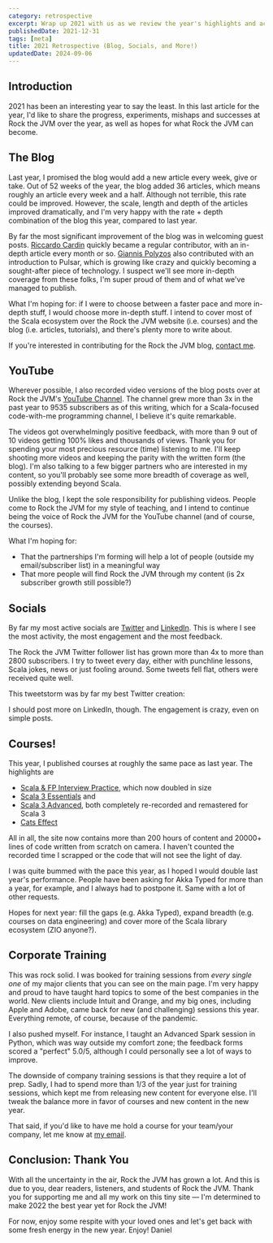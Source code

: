 ```yaml
---
category: retrospective
excerpt: Wrap up 2021 with us as we review the year's highlights and achievements at Rock the JVM
publishedDate: 2021-12-31
tags: [meta]
title: 2021 Retrospective (Blog, Socials, and More!)
updatedDate: 2024-09-06
---
```



## Introduction

2021 has been an interesting year to say the least. In this last article for the year, I'd like to share the progress, experiments, mishaps and successes at Rock the JVM over the year, as well as hopes for what Rock the JVM can become.

## The Blog

Last year, I promised the blog would add a new article every week, give or take. Out of 52 weeks of the year, the blog added 36 articles, which means roughly an article every week and a half. Although not terrible, this rate could be improved. However, the scale, length and depth of the articles improved dramatically, and I'm very happy with the rate + depth combination of the blog this year, compared to last year.

By far the most significant improvement of the blog was in welcoming guest posts. [Riccardo Cardin](/authors/riccardo-cardin) quickly became a regular contributor, with an in-depth article every month or so. [Giannis Polyzos](https://github.com/polyzos) also contributed with an introduction to Pulsar, which is growing like crazy and quickly becoming a sought-after piece of technology. I suspect we'll see more in-depth coverage from these folks, I'm super proud of them and of what we've managed to publish.

What I'm hoping for: if I were to choose between a faster pace and more in-depth stuff, I would choose more in-depth stuff. I intend to cover most of the Scala ecosystem over the Rock the JVM website (i.e. courses) and the blog (i.e. articles, tutorials), and there's plenty more to write about.

If you're interested in contributing for the Rock the JVM blog, <a href={site.socials.email.url} target="_blank" rel="noreferrer">contact me</a>.

## YouTube

Wherever possible, I also recorded video versions of the blog posts over at Rock the JVM's <a href={site.socials.youtube.url} target="_blank" rel="noreferrer">YouTube Channel</a>. The channel grew more than 3x in the past year to 9535 subscribers as of this writing, which for a Scala-focused code-with-me programming channel, I believe it's quite remarkable.

The videos got overwhelmingly positive feedback, with more than 9 out of 10 videos getting 100% likes and thousands of views. Thank you for spending your most precious resource (time) listening to me. I'll keep shooting more videos and keeping the parity with the written form (the blog). I'm also talking to a few bigger partners who are interested in my content, so you'll probably see some more breadth of coverage as well, possibly extending beyond Scala.

Unlike the blog, I kept the sole responsibility for publishing videos. People come to Rock the JVM for my style of teaching, and I intend to continue being the voice of Rock the JVM for the YouTube channel (and of course, the courses).

What I'm hoping for:

- That the partnerships I'm forming will help a lot of people (outside my email/subscriber list) in a meaningful way
- That more people will find Rock the JVM through my content (is 2x subscriber growth still possible?)

## Socials

By far my most active socials are <a href={site.socials.twitter.url} target="_blank" rel="noreferrer">Twitter</a> and <a href={site.socials.linkedin.url} target="_blank" rel="noreferrer">LinkedIn</a>. This is where I see the most activity, the most engagement and the most feedback.

The Rock the JVM Twitter follower list has grown more than 4x to more than 2800 subscribers. I try to tweet every day, either with punchline lessons, Scala jokes, news or just fooling around. Some tweets fell flat, others were received quite well.

This tweetstorm was by far my best Twitter creation:

<Tweet id="https://x.com/rockthejvm/status/1379695298365300736" />
<script async src="https://platform.twitter.com/widgets.js"></script>

I should post more on LinkedIn, though. The engagement is crazy, even on simple posts.

## Courses!

This year, I published courses at roughly the same pace as last year. The highlights are

- [Scala & FP Interview Practice](/courses/scala-and-functional-programming-interview-practice), which now doubled in size
- [Scala 3 Essentials](/courses/scala-essentials) and
- [Scala 3 Advanced](/courses/advanced-scala), both completely re-recorded and remastered for Scala 3
- [Cats Effect](/courses/cats-effect)

All in all, the site now contains more than 200 hours of content and 20000+ lines of code written from scratch on camera. I haven't counted the recorded time I scrapped or the code that will not see the light of day.

I was quite bummed with the pace this year, as I hoped I would double last year's performance. People have been asking for Akka Typed for more than a year, for example, and I always had to postpone it. Same with a lot of other requests.

Hopes for next year: fill the gaps (e.g. Akka Typed), expand breadth (e.g. courses on data engineering) and cover more of the Scala library ecosystem (ZIO anyone?).

## Corporate Training

This was rock solid. I was booked for training sessions from _every single one_ of my major clients that you can see on the main page. I'm very happy and proud to have taught hard topics to some of the best companies in the world. New clients include Intuit and Orange, and my big ones, including Apple and Adobe, came back for new (and challenging) sessions this year. Everything remote, of course, because of the pandemic.

I also pushed myself. For instance, I taught an Advanced Spark session in Python, which was way outside my comfort zone; the feedback forms scored a "perfect" 5.0/5, although I could personally see a lot of ways to improve.

The downside of company training sessions is that they require a lot of prep. Sadly, I had to spend more than 1/3 of the year just for training sessions, which kept me from releasing new content for everyone else. I'll tweak the balance more in favor of courses and new content in the new year.

That said, if you'd like to have me hold a course for your team/your company, let me know at <a href={site.socials.email.url} target="_blank" rel="noreferrer">my email</a>.

## Conclusion: Thank You

With all the uncertainty in the air, Rock the JVM has grown a lot. And this is due to you, dear readers, listeners, and students of Rock the JVM. Thank you for supporting me and all my work on this tiny site &mdash; I'm determined to make 2022 the best year yet for Rock the JVM!

For now, enjoy some respite with your loved ones and let's get back with some fresh energy in the new year.
Enjoy!
Daniel
